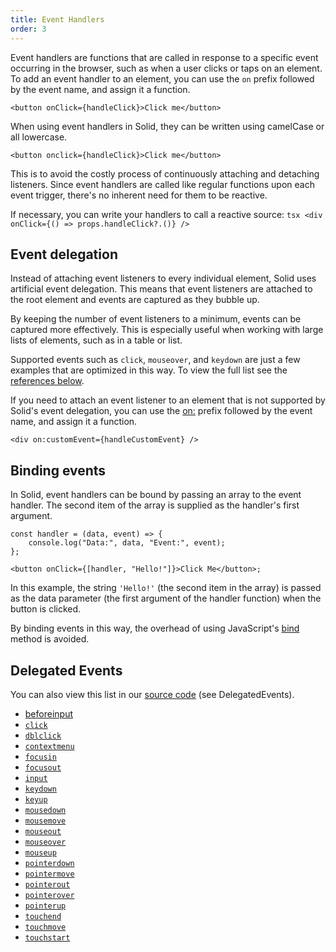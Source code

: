 ```yaml
---
title: Event Handlers
order: 3
---
```


Event handlers are functions that are called in response to a specific event occurring in the browser, such as when a user clicks or taps on an element.
To add an event handler to an element, you can use the `on` prefix followed by the event name, and assign it a function.

```tsx
<button onClick={handleClick}>Click me</button>
```

When using event handlers in Solid, they can be written using camelCase or all lowercase.

```tsx
<button onclick={handleClick}>Click me</button>
```

<Callout type="tip" title="Event handlers are not reactive.">

  This is to avoid the costly process of continuously attaching and detaching listeners.
  Since event handlers are called like regular functions upon each event trigger, there's no inherent need for them to be reactive.

If necessary, you can write your handlers to call a reactive source:
`tsx <div onClick={() => props.handleClick?.()} /> `

</Callout>

## Event delegation

Instead of attaching event listeners to every individual element, Solid uses artificial event delegation.
This means that event listeners are attached to the root element and events are captured as they bubble up.

By keeping the number of event listeners to a minimum, events can be captured more effectively.
This is especially useful when working with large lists of elements, such as in a table or list.

Supported events such as `click`, `mouseover`, and `keydown` are just a few examples that are optimized in this way.
To view the full list see the [references below](#delegated-events).

If you need to attach an event listener to an element that is not supported by Solid's event delegation, you can use the [on:](/reference/jsx-attributes/on-and-oncapture) prefix followed by the event name, and assign it a function.

```tsx
<div on:customEvent={handleCustomEvent} />
```

## Binding events

In Solid, event handlers can be bound by passing an array to the event handler.
The second item of the array is supplied as the handler's first argument.

```tsx
const handler = (data, event) => {
	console.log("Data:", data, "Event:", event);
};

<button onClick={[handler, "Hello!"]}>Click Me</button>;
```

In this example, the string `'Hello!'` (the second item in the array) is passed as the data parameter (the first argument of the handler function) when the button is clicked.

By binding events in this way, the overhead of using JavaScript's [bind](https://developer.mozilla.org/en-US/docs/Web/JavaScript/Reference/Global_objects/Function/bind) method is avoided.

## Delegated Events

You can also view this list in our [source code](https://github.com/ryansolid/dom-expressions/blob/main/packages/dom-expressions/src/constants.js) (see DelegatedEvents).

- [beforeinput](https://developer.mozilla.org/en-US/docs/Web/API/Element/beforeinput_event)
- [`click`](https://developer.mozilla.org/en-US/docs/Web/API/HTMLElement/click)
- [`dblclick`](https://developer.mozilla.org/en-US/docs/Web/API/Element/dblclick_event)
- [`contextmenu`](https://developer.mozilla.org/en-US/docs/Web/API/Element/contextmenu_event)
- [`focusin`](https://developer.mozilla.org/en-US/docs/Web/API/Element/focusin_event)
- [`focusout`](https://developer.mozilla.org/en-US/docs/Web/API/Element/focusout_event)
- [`input`](https://developer.mozilla.org/en-US/docs/Web/API/Element/input_event)
- [`keydown`](https://developer.mozilla.org/en-US/docs/Web/API/Element/keydown_event)
- [`keyup`](https://developer.mozilla.org/en-US/docs/Web/API/Element/keyup_event)
- [`mousedown`](https://developer.mozilla.org/en-US/docs/Web/API/Element/mousedown_event)
- [`mousemove`](https://developer.mozilla.org/en-US/docs/Web/API/Element/mousemove_event)
- [`mouseout`](https://developer.mozilla.org/en-US/docs/Web/API/Element/mouseout_event)
- [`mouseover`](https://developer.mozilla.org/en-US/docs/Web/API/Element/mouseover_event)
- [`mouseup`](https://developer.mozilla.org/en-US/docs/Web/API/Element/mouseup_event)
- [`pointerdown`](https://developer.mozilla.org/en-US/docs/Web/API/Element/pointerdown_event)
- [`pointermove`](https://developer.mozilla.org/en-US/docs/Web/API/Element/pointermove_event)
- [`pointerout`](https://developer.mozilla.org/en-US/docs/Web/API/Element/pointerout_event)
- [`pointerover`](https://developer.mozilla.org/en-US/docs/Web/API/Element/pointerover_event)
- [`pointerup`](https://developer.mozilla.org/en-US/docs/Web/API/Element/pointerup_event)
- [`touchend`](https://developer.mozilla.org/en-US/docs/Web/API/Element/touchend_event)
- [`touchmove`](https://developer.mozilla.org/en-US/docs/Web/API/Element/touchmove_event)
- [`touchstart`](https://developer.mozilla.org/en-US/docs/Web/API/Element/touchstart_event)

